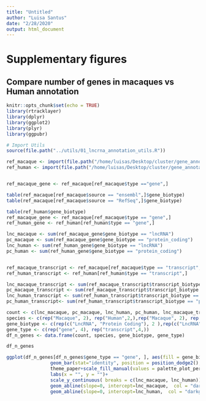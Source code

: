 ```yaml
---
title: "Untitled"
author: "Luisa Santus"
date: "2/28/2020"
output: html_document
---
```



# Supplementary figures

## Compare number of genes in macaques vs Human annotation 
```r
knitr::opts_chunk$set(echo = TRUE)
library(rtracklayer)
library(dplyr)
library(ggplot2)
library(plyr)
library(ggpubr)

# Import Utils
source(file.path("../utils/01_lncrna_annotation_utils.R"))

ref_macaque <- import(file.path("/home/luisas/Desktop/cluster/gene_annotations/ensembl_release100/rheMac10/Macaca_mulatta.Mmul_10.100.gtf"))
ref_human <- import(file.path("/home/luisas/Desktop/cluster/gene_annotations/ensembl_release100/homo_sapiens/Homo_sapiens.GRCh38.100.gtf"))


ref_macaque_gene <- ref_macaque[ref_macaque$type =="gene",]

table(ref_macaque[ref_macaque$source == "ensembl",]$gene_biotype)
table(ref_macaque[ref_macaque$source == "RefSeq",]$gene_biotype)

table(ref_human$gene_biotype)
ref_macaque_gene <- ref_macaque[ref_macaque$type == "gene",]
ref_human_gene <- ref_human[ref_human$type == "gene",]

lnc_macaque <- sum(ref_macaque_gene$gene_biotype == "lncRNA")
pc_macaque <- sum(ref_macaque_gene$gene_biotype == "protein_coding")
lnc_human <- sum(ref_human_gene$gene_biotype == "lncRNA")
pc_human <- sum(ref_human_gene$gene_biotype == "protein_coding")


ref_macaque_transcript <- ref_macaque[ref_macaque$type == "transcript",]
ref_human_transcript <- ref_human[ref_human$type == "transcript",]

lnc_macaque_transcript <- sum(ref_macaque_transcript$transcript_biotype == "lncRNA")
pc_macaque_transcript <- sum(ref_macaque_transcript$transcript_biotype == "protein_coding")
lnc_human_transcript <- sum(ref_human_transcript$transcript_biotype == "lncRNA")
pc_human_transcript<- sum(ref_human_transcript$transcript_biotype == "protein_coding")

count <- c(lnc_macaque, pc_macaque, lnc_human, pc_human, lnc_macaque_transcript, pc_macaque_transcript, lnc_human_transcript, pc_human_transcript ) 
species <- c(rep("Macaque", 2), rep("Human",2,),rep("Macaque", 2), rep("Human",2))
gene_biotype <- c(rep(c("LncRNA", "Protein Coding"), 2 ),rep(c("LncRNA", "Protein Coding"), 2 ) )
gene_type <- c(rep("gene", 4), rep("transcript",4,))
df_n_genes <- data.frame(count, species, gene_biotype, gene_type)

df_n_genes
```



```r
ggplot(df_n_genes[df_n_genes$gene_type == "gene", ], aes(fill = gene_biotype,  y = count, x = species))+
                geom_bar(stat="identity", position = position_dodge2(), alpha = 0.8)+
                theme_paper+scale_fill_manual(values = palette_plot_percentage)+
                labs(x = "", y = "")+
                scale_y_continuous( breaks = c(lnc_macaque, lnc_human))+
                geom_abline(slope=0, intercept=lnc_macaque,  col = "darkgrey",lty=2)+
                geom_abline(slope=0, intercept=lnc_human,  col = "darkgrey",lty=2)
```




